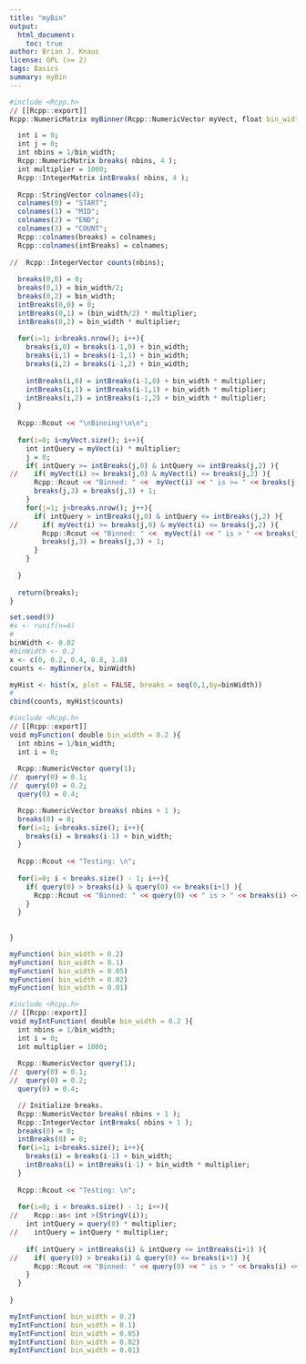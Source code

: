 ```yaml
---
title: "myBin"
output:
  html_document:
    toc: true
author: Brian J. Knaus
license: GPL (>= 2)
tags: Basics
summary: myBin
---
```





```r
#include <Rcpp.h>
// [[Rcpp::export]]
Rcpp::NumericMatrix myBinner(Rcpp::NumericVector myVect, float bin_width = 0.2){

  int i = 0;
  int j = 0;
  int nbins = 1/bin_width;
  Rcpp::NumericMatrix breaks( nbins, 4 );
  int multiplier = 1000;
  Rcpp::IntegerMatrix intBreaks( nbins, 4 );
  
  Rcpp::StringVector colnames(4);
  colnames(0) = "START";
  colnames(1) = "MID";
  colnames(2) = "END";
  colnames(3) = "COUNT";
  Rcpp::colnames(breaks) = colnames;
  Rcpp::colnames(intBreaks) = colnames;
  
//  Rcpp::IntegerVector counts(nbins);
  
  breaks(0,0) = 0;
  breaks(0,1) = bin_width/2;
  breaks(0,2) = bin_width;
  intBreaks(0,0) = 0;
  intBreaks(0,1) = (bin_width/2) * multiplier;
  intBreaks(0,2) = bin_width * multiplier;
  
  for(i=1; i<breaks.nrow(); i++){
    breaks(i,0) = breaks(i-1,0) + bin_width;
    breaks(i,1) = breaks(i-1,1) + bin_width;
    breaks(i,2) = breaks(i-1,2) + bin_width;
    
    intBreaks(i,0) = intBreaks(i-1,0) + bin_width * multiplier;
    intBreaks(i,1) = intBreaks(i-1,1) + bin_width * multiplier;
    intBreaks(i,2) = intBreaks(i-1,2) + bin_width * multiplier;
  }
  
  Rcpp::Rcout << "\nBinning!\n\n";
  
  for(i=0; i<myVect.size(); i++){
    int intQuery = myVect(i) * multiplier;
    j = 0;
    if( intQuery >= intBreaks(j,0) & intQuery <= intBreaks(j,2) ){
//    if( myVect(i) >= breaks(j,0) & myVect(i) <= breaks(j,2) ){
      Rcpp::Rcout << "Binned: " <<  myVect(i) << " is >= " << breaks(j,0) << " & <= " << breaks(j,2) << "\n";
      breaks(j,3) = breaks(j,3) + 1;
    }
    for(j=1; j<breaks.nrow(); j++){
      if( intQuery > intBreaks(j,0) & intQuery <= intBreaks(j,2) ){
//      if( myVect(i) >= breaks(j,0) & myVect(i) <= breaks(j,2) ){
        Rcpp::Rcout << "Binned: " <<  myVect(i) << " is > " << breaks(j,0) << " & <= " << breaks(j,2) << "\n";
        breaks(j,3) = breaks(j,3) + 1;
      }
    }
    
  }
  
  return(breaks);  
}

```




```r
set.seed(9)
#x <- runif(n=4)
#
binWidth <- 0.02
#binWidth <- 0.2
x <- c(0, 0.2, 0.4, 0.8, 1.0)
counts <- myBinner(x, binWidth)

myHist <- hist(x, plot = FALSE, breaks = seq(0,1,by=binWidth))
#
cbind(counts, myHist$counts)
```




```r
#include <Rcpp.h>
// [[Rcpp::export]]
void myFunction( double bin_width = 0.2 ){
  int nbins = 1/bin_width;
  int i = 0;
  
  Rcpp::NumericVector query(1);
//  query(0) = 0.1;
//  query(0) = 0.2;
  query(0) = 0.4;

  Rcpp::NumericVector breaks( nbins + 1 );
  breaks(0) = 0;
  for(i=1; i<breaks.size(); i++){
    breaks(i) = breaks(i-1) + bin_width;
  }
  
  Rcpp::Rcout << "Testing: \n";
  
  for(i=0; i < breaks.size() - 1; i++){
    if( query(0) > breaks(i) & query(0) <= breaks(i+1) ){
      Rcpp::Rcout << "Binned: " << query(0) << " is > " << breaks(i) << " and <= " << breaks(i+1) << "\n";
    }
  }
  
  
}

```



```r
myFunction( bin_width = 0.2)
myFunction( bin_width = 0.1)
myFunction( bin_width = 0.05)
myFunction( bin_width = 0.02)
myFunction( bin_width = 0.01)
```





```r
#include <Rcpp.h>
// [[Rcpp::export]]
void myIntFunction( double bin_width = 0.2 ){
  int nbins = 1/bin_width;
  int i = 0;
  int multiplier = 1000;
  
  Rcpp::NumericVector query(1);
//  query(0) = 0.1;
//  query(0) = 0.2;
  query(0) = 0.4;

  // Initialize breaks.
  Rcpp::NumericVector breaks( nbins + 1 );
  Rcpp::IntegerVector intBreaks( nbins + 1 );
  breaks(0) = 0;
  intBreaks(0) = 0;
  for(i=1; i<breaks.size(); i++){
    breaks(i) = breaks(i-1) + bin_width;
    intBreaks(i) = intBreaks(i-1) + bin_width * multiplier;
  }
  
  Rcpp::Rcout << "Testing: \n";
  
  for(i=0; i < breaks.size() - 1; i++){
//    Rcpp::as< int >(StringV(i));
    int intQuery = query(0) * multiplier;
//    intQuery = intQuery * multiplier;
    
    if( intQuery > intBreaks(i) & intQuery <= intBreaks(i+1) ){
//    if( query(0) > breaks(i) & query(0) <= breaks(i+1) ){
      Rcpp::Rcout << "Binned: " << query(0) << " is > " << breaks(i) << " and <= " << breaks(i+1) << "\n";
    }
  }
  
}

```



```r
myIntFunction( bin_width = 0.2)
myIntFunction( bin_width = 0.1)
myIntFunction( bin_width = 0.05)
myIntFunction( bin_width = 0.02)
myIntFunction( bin_width = 0.01)
```
